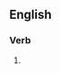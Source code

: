 ==English==

===Verb===
{{head|en|present participle}}

# {{present participle of|stigmatize|lang=en|nocat=1}}
